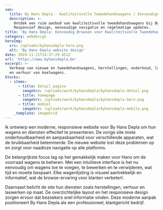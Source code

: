 ```yaml
---
seo:
  title: By Hans Depla - Kwaliteitsvolle Tweedehandswagens | Eenvoudige Updates
  description: >-
    Ontdek een ruim aanbod van kwaliteitsvolle tweedehandswagens bij By Hans Depla.
    Responsief design, eenvoudige navigatie en regelmatige updates.
title: 'By Hans Depla: Eenvoudig Browsen voor Kwaliteitsvolle Tweedehandswagens'
category: webdesign
heroImg: 
  src: /uploads/byhansdepla-hero.png
  alt: 'By Hans Depla website design'
date: 2024-11-21T14:37:29.451Z
url: 'https://www.byhansdepla.be'
excerpt: >-
  Verkoop van nieuwe en tweedehandswagens, herstellingen, onderhoud, laswerken, poorten
  en verhuur van koelwagens.
blocks:
  - items:
      - title: Detail pagina
        imageSrc: /uploads/work/byhansdepla/byhansdepla-detail.png
      - title: homepage
        imageSrc: /uploads/work/byhansdepla/byhansdepla-hero.png
      - title: mobiel
        imageSrc: /uploads/work/byhansdepla/byhansdepla-mobile.png
    _template: imageGrid
---
```


Ik ontwierp een moderne, responsieve website voor By Hans Depla om hun wagens en diensten effectief te presenteren. De vorige site miste onderhoudbaarheid en aanpasbaarheid voor verschillende apparaten, wat de bruikbaarheid belemmerde. De nieuwe website lost deze problemen op en zorgt voor naadloze navigatie op alle platforms.

De belangrijkste focus lag op het gemakkelijk maken voor Hans om de voorraad wagens te beheren. Met een intuïtieve interface is het nu eenvoudig om wagens toe te voegen, te bewerken en te verwijderen, wat tijd en moeite bespaart. Elke wagenlijsting is visueel aantrekkelijk en informatief, wat de browse-ervaring voor klanten verbetert.

Daarnaast belicht de site hun diensten zoals herstellingen, verhuur en laswerken op maat. De overzichtelijke layout en het responsieve design zorgen ervoor dat bezoekers snel informatie vinden. Deze moderne aanpak positioneert By Hans Depla als een professioneel, klantgericht bedrijf.
